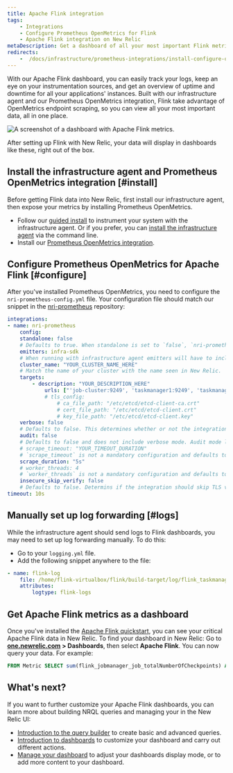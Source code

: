 ```yaml
---
title: Apache Flink integration
tags:
    - Integrations
    - Configure Prometheus OpenMetrics for Flink
    - Apache Flink integration on New Relic
metaDescription: Get a dashboard of all your most important Flink metrics with our quickstart.
redirects:
    -  /docs/infrastructure/prometheus-integrations/install-configure-openmetrics/install-apache-flink/
---
```



With our Apache Flink dashboard, you can easily track your logs, keep an eye on your instrumentation sources, and get an overview of uptime and downtime for all your applications' instances. Built with our infrastructure agent and our Prometheus OpenMetrics integration, Flink <InlinePopover type="dashboards" /> take advantage of OpenMetrics endpoint scraping, so you can view all your most important data, all in one place.

<img
    src={dashboardsApacheFlinkQuickstart}
    title="Apache Flink dashboard landing page"
    alt="A screenshot of a dashboard with Apache Flink metrics."
/>
<figcaption>
After setting up Flink with New Relic, your data will display in dashboards like these, right out of the box. 
</figcaption> 

## Install the infrastructure agent and Prometheus OpenMetrics integration [#install]

Before getting Flink data into New Relic, first install our infrastructure agent, then expose your metrics by installing Prometheus OpenMetrics. 

* Follow our [guided install](https://one.newrelic.com/nr1-core?state=5e236fa2-fbfd-1f53-e55d-9241d2a73068) to instrument your system with the infrastructure agent. Or if you prefer, you can [install the infrastructure agent](/docs/infrastructure/install-infrastructure-agent/linux-installation/install-infrastructure-monitoring-agent-linux) via the command line.
* Install our [Prometheus OpenMetrics integration](/docs/infrastructure/prometheus-integrations/install-configure-openmetrics/install-update-or-uninstall-your-prometheus-openmetrics-integration).

## Configure Prometheus OpenMetrics for Apache Flink [#configure]

After you've installed Prometheus OpenMetrics, you need to configure the `nri-prometheus-config.yml` file. Your configuration file should match our snippet in the [nri-prometheus](https://github.com/newrelic/nri-prometheus/blob/main/configs/nri-prometheus-config.yml.sample) repository: 

```yml
integrations:
- name: nri-prometheus
    config:
    standalone: false
    # Defaults to true. When standalone is set to `false`, `nri-prometheus` requires an infrastructure agent to send data.
    emitters: infra-sdk
    # When running with infrastructure agent emitters will have to include infra-sdk
    cluster_name: "YOUR_CLUSTER_NAME_HERE"
    # Match the name of your cluster with the name seen in New Relic. 
    targets:
        - description: "YOUR_DESCRIPTION_HERE"
            urls: ["'job-cluster:9249', 'taskmanager1:9249', 'taskmanager2:9249'"]
            # tls_config:
                # ca_file_path: "/etc/etcd/etcd-client-ca.crt"
                # cert_file_path: "/etc/etcd/etcd-client.crt"
                # key_file_path: "/etc/etcd/etcd-client.key"
    verbose: false
    # Defaults to false. This determines whether or not the integration should run in verbose mode.
    audit: false
    # Defaults to false and does not include verbose mode. Audit mode logs the uncompressed data sent to New Relic and can lead to a high log volume.
    # scrape_timeout: "YOUR_TIMEOUT_DURATION"
    # `scrape_timeout` is not a mandatory configuration and defaults to 30s. The HTTP client timeout when fetching data from endpoints.
    scrape_duration: "5s"
    # worker_threads: 4
    # `worker_threads` is not a mandatory configuration and defaults to `4` for clusters with more than 400 endpoints. Slowly increase the worker thread until scrape time falls between the desired `scrape_duration`. Note: Increasing this value too much results in huge memory consumption if too many metrics are scraped at once.
    insecure_skip_verify: false
    # Defaults to false. Determins if the integration should skip TLS verification or not.
timeout: 10s
```

## Manually set up log forwarding [#logs]

While the infrastructure agent should send logs to Flink dashboards, you may need to set up log forwarding manually. To do this:

* Go to your `logging.yml` file.
* Add the following snippet anywhere to the file:

```yml
- name: flink-log 
    file: /home/flink-virtualbox/flink/build-target/log/flink_taskmanager.log
    attributes:
        logtype: flink-logs
```

## Get Apache Flink metrics as a dashboard

Once you've installed the [Apache Flink quickstart](https://newrelic.com/instant-observability/apache-flink), you can see your critical Apache Flink data in New Relic. To find your dashboard in New Relic: Go to **[one.newrelic.com](https://one.newrelic.com/all-capabilities) > Dashboards**, then select **Apache Flink**. You can now query your data. For example:

```sql
FROM Metric SELECT sum(flink_jobmanager_job_totalNumberOfCheckpoints) AS 'Total Number of Checkpoints'
```

## What's next?

If you want to further customize your Apache Flink dashboards, you can learn more about building NRQL queries and managing your <InlinePopover type="dashboards" /> in the New Relic UI:

* [Introduction to the query builder](/docs/query-your-data/explore-query-data/query-builder/introduction-query-builder) to create basic and advanced queries.
* [Introduction to dashboards](/docs/query-your-data/explore-query-data/dashboards/introduction-dashboards) to customize your dashboard and carry out different actions.
* [Manage your dashboard](/docs/query-your-data/explore-query-data/dashboards/manage-your-dashboard) to adjust your dashboards display mode, or to add more content to your dashboard. 